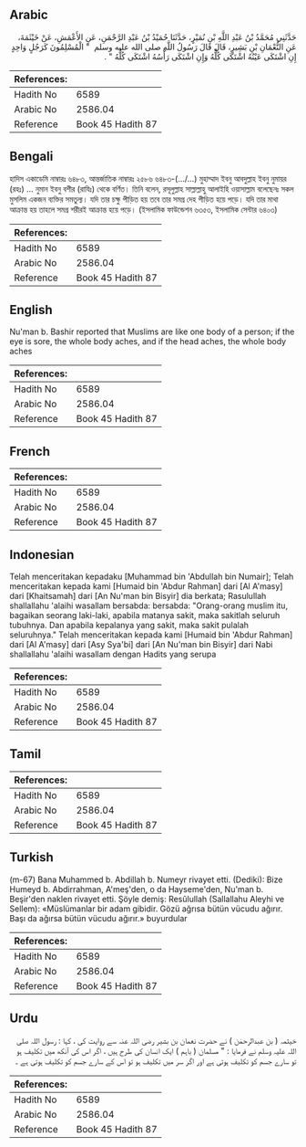## Arabic


<div dir="rtl" lang="ar" style={{fontSize:'larger',backgroundColor:'#f8f9fa',padding:20}}>
حَدَّثَنِي مُحَمَّدُ بْنُ عَبْدِ اللَّهِ بْنِ نُمَيْرٍ، حَدَّثَنَا حُمَيْدُ بْنُ عَبْدِ الرَّحْمَنِ، عَنِ الأَعْمَشِ، عَنْ خَيْثَمَةَ، عَنِ النُّعْمَانِ بْنِ بَشِيرٍ، قَالَ قَالَ رَسُولُ اللَّهِ صلى الله عليه وسلم ‏ "‏ الْمُسْلِمُونَ كَرَجُلٍ وَاحِدٍ إِنِ اشْتَكَى عَيْنُهُ اشْتَكَى كُلُّهُ وَإِنِ اشْتَكَى رَأْسُهُ اشْتَكَى كُلُّهُ ‏"‏ ‏.‏
</div>
<div style={{backgroundColor:'#f8f9fa',padding:20, marginBottom: 10}}><table> <thead> <tr> <th>References:</th> <th></th> </tr> </thead> <tbody><tr><td>Hadith No</td><td>6589</td></tr><tr><td>Arabic No</td><td>2586.04</td></tr><tr><td>Reference</td><td>Book 45 Hadith 87</td></tr></tbody></table></div>

## Bengali


<div dir="ltr" lang="bn" style={{fontSize:'larger',backgroundColor:'#f8f9fa',padding:20}}>
হাদিস একাডেমি নাম্বারঃ ৬৪৮৩, আন্তর্জাতিক নাম্বারঃ ২৫৮৬ ৬৪৮৩-(…/...) মুহাম্মাদ ইবনু আবদুল্লাহ ইবনু নুমায়র (রহঃ) ... নুমান ইবনু বশীর (রাযিঃ) থেকে বর্ণিত। তিনি বলেন, রসূলুল্লাহ সাল্লাল্লাহু আলাইহি ওয়াসাল্লাম বলেছেনঃ সকল মুসলিম একজন ব্যক্তির সমতুল্য। যদি তার চক্ষু পীড়িত হয় তবে তার সমগ্র দেহ পীড়িত হয়ে পড়ে। যদি তার মাথা আক্রান্ত হয় তাহলে সমগ্র শরীরই আক্রান্ত হয়ে পড়ে। (ইসলামিক ফাউন্ডেশন ৬৩৫৩, ইসলামিক সেন্টার ৬৪০৩)
</div>
<div style={{backgroundColor:'#f8f9fa',padding:20, marginBottom: 10}}><table> <thead> <tr> <th>References:</th> <th></th> </tr> </thead> <tbody><tr><td>Hadith No</td><td>6589</td></tr><tr><td>Arabic No</td><td>2586.04</td></tr><tr><td>Reference</td><td>Book 45 Hadith 87</td></tr></tbody></table></div>

## English


<div dir="ltr" lang="en" style={{fontSize:'larger',backgroundColor:'#f8f9fa',padding:20}}>
Nu'man b. Bashir reported that Muslims are like one body of a person; if the eye is sore, the whole body aches, and if the head aches, the whole body aches
</div>
<div style={{backgroundColor:'#f8f9fa',padding:20, marginBottom: 10}}><table> <thead> <tr> <th>References:</th> <th></th> </tr> </thead> <tbody><tr><td>Hadith No</td><td>6589</td></tr><tr><td>Arabic No</td><td>2586.04</td></tr><tr><td>Reference</td><td>Book 45 Hadith 87</td></tr></tbody></table></div>

## French


<div dir="ltr" lang="fr" style={{fontSize:'larger',backgroundColor:'#f8f9fa',padding:20}}>

</div>
<div style={{backgroundColor:'#f8f9fa',padding:20, marginBottom: 10}}><table> <thead> <tr> <th>References:</th> <th></th> </tr> </thead> <tbody><tr><td>Hadith No</td><td>6589</td></tr><tr><td>Arabic No</td><td>2586.04</td></tr><tr><td>Reference</td><td>Book 45 Hadith 87</td></tr></tbody></table></div>

## Indonesian


<div dir="ltr" lang="id" style={{fontSize:'larger',backgroundColor:'#f8f9fa',padding:20}}>
Telah menceritakan kepadaku [Muhammad bin 'Abdullah bin Numair]; Telah menceritakan kepada kami [Humaid bin 'Abdur Rahman] dari [Al A'masy] dari [Khaitsamah] dari [An Nu'man bin Bisyir] dia berkata; Rasulullah shallallahu 'alaihi wasallam bersabda: bersabda: "Orang-orang muslim itu, bagaikan seorang laki-laki, apabila matanya sakit, maka sakitlah seluruh tubuhnya. Dan apabila kepalanya yang sakit, maka sakit pulalah seluruhnya." Telah menceritakan kepada kami [Humaid bin 'Abdur Rahman] dari [Al A'masy] dari [Asy Sya'bi] dari [An Nu'man bin Bisyir] dari Nabi shallallahu 'alaihi wasallam dengan Hadits yang serupa
</div>
<div style={{backgroundColor:'#f8f9fa',padding:20, marginBottom: 10}}><table> <thead> <tr> <th>References:</th> <th></th> </tr> </thead> <tbody><tr><td>Hadith No</td><td>6589</td></tr><tr><td>Arabic No</td><td>2586.04</td></tr><tr><td>Reference</td><td>Book 45 Hadith 87</td></tr></tbody></table></div>

## Tamil


<div dir="ltr" lang="ta" style={{fontSize:'larger',backgroundColor:'#f8f9fa',padding:20}}>

</div>
<div style={{backgroundColor:'#f8f9fa',padding:20, marginBottom: 10}}><table> <thead> <tr> <th>References:</th> <th></th> </tr> </thead> <tbody><tr><td>Hadith No</td><td>6589</td></tr><tr><td>Arabic No</td><td>2586.04</td></tr><tr><td>Reference</td><td>Book 45 Hadith 87</td></tr></tbody></table></div>

## Turkish


<div dir="ltr" lang="tr" style={{fontSize:'larger',backgroundColor:'#f8f9fa',padding:20}}>
(m-67) Bana Muhammed b. Abdillah b. Numeyr rivayet etti. (Dediki): Bize Humeyd b. Abdirrahman, A'meş'den, o da Hayseme'den, Nu'man b. Beşir'den naklen rivayet etti. Şöyle demiş: Resûlullah (Sallallahu Aleyhi ve Sellem): «Müslümanlar bir adam gibidir. Gözü ağrısa bütün vücudu ağırır. Başı da ağırsa bütün vücudu ağırır.» buyurdular
</div>
<div style={{backgroundColor:'#f8f9fa',padding:20, marginBottom: 10}}><table> <thead> <tr> <th>References:</th> <th></th> </tr> </thead> <tbody><tr><td>Hadith No</td><td>6589</td></tr><tr><td>Arabic No</td><td>2586.04</td></tr><tr><td>Reference</td><td>Book 45 Hadith 87</td></tr></tbody></table></div>

## Urdu


<div dir="rtl" lang="ur" style={{fontSize:'larger',backgroundColor:'#f8f9fa',padding:20}}>
خیثمہ ( بن عبدالرحمٰن ) نے حضرت نعمان بن بشیر رضی اللہ عنہ سے روایت کی ، کہا : رسول اللہ صلی اللہ علیہ وسلم نے فرمایا : " مسلمان ( باہم ) ایک انسان کی طرح ہیں ، اگر اس کی آنکھ میں تکلیف ہو تو سارے جسم کو تکلیف ہوتی ہے اور اگر سر میں تکلیف ہو تو اس کے سارے جسم کو تکلیف ہوتی ہے ۔
</div>
<div style={{backgroundColor:'#f8f9fa',padding:20, marginBottom: 10}}><table> <thead> <tr> <th>References:</th> <th></th> </tr> </thead> <tbody><tr><td>Hadith No</td><td>6589</td></tr><tr><td>Arabic No</td><td>2586.04</td></tr><tr><td>Reference</td><td>Book 45 Hadith 87</td></tr></tbody></table></div>